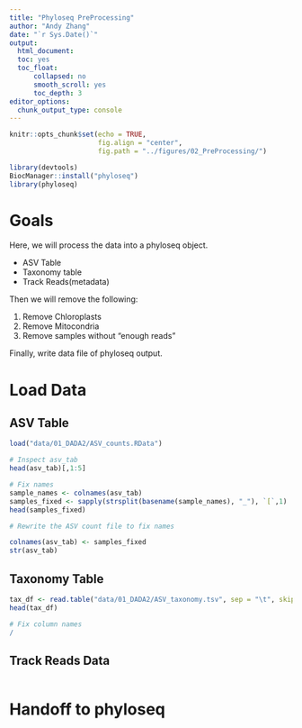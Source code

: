```yaml
---
title: "Phyloseq PreProcessing"
author: "Andy Zhang"
date: "`r Sys.Date()`"
output: 
  html_document:
  toc: yes
  toc_float:
      collapsed: no
      smooth_scroll: yes
      toc_depth: 3
editor_options: 
  chunk_output_type: console
---
```


```r
knitr::opts_chunk$set(echo = TRUE,
                      fig.align = "center",
                      fig.path = "../figures/02_PreProcessing/")
```

```r
library(devtools)
BiocManager::install("phyloseq")
library(phyloseq)

```
# Goals

Here, we will process the data into a phyloseq object.

- ASV Table
- Taxonomy table
- Track Reads(metadata)

Then we will remove the following:

1. Remove Chloroplasts
2. Remove Mitocondria
3. Remove samples without "enough reads"

Finally, write data file of phyloseq output.

# Load Data

## ASV Table
```r
load("data/01_DADA2/ASV_counts.RData")

# Inspect asv_tab
head(asv_tab)[,1:5]

# Fix names
sample_names <- colnames(asv_tab)
samples_fixed <- sapply(strsplit(basename(sample_names), "_"), `[`,1) 
head(samples_fixed)

# Rewrite the ASV count file to fix names

colnames(asv_tab) <- samples_fixed 
str(asv_tab)
```

## Taxonomy Table
```r
tax_df <- read.table("data/01_DADA2/ASV_taxonomy.tsv", sep = "\t", skip = 1)
head(tax_df)

# Fix column names
/
```

## Track Reads Data
```r
```

# Handoff to phyloseq
```r
``` 